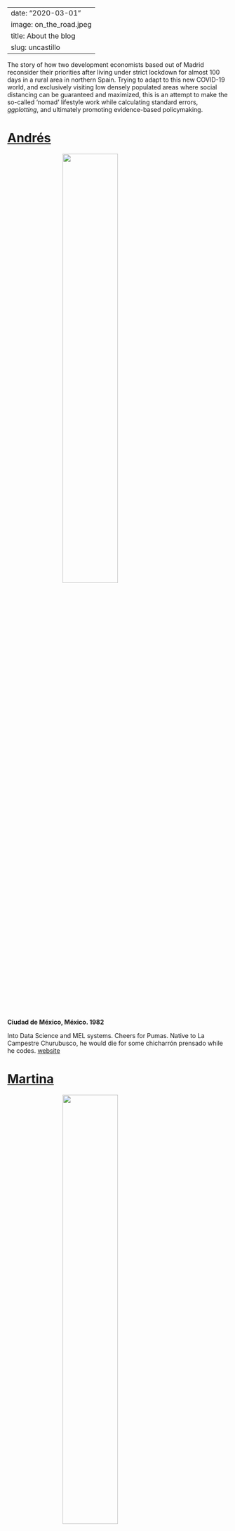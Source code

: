 
---
date: "2020-03-01"
image: on_the_road.jpeg
title: About the blog
slug: uncastillo
---

The story of how two development economists based out of Madrid reconsider their priorities after living under strict lockdown for almost 100 days in a rural area in northern Spain. Trying to adapt to this new COVID-19 world, and exclusively visiting low densely populated areas where social distancing can be guaranteed and maximized, this is an attempt to make the so-called ‘nomad’ lifestyle work while calculating standard errors, *ggplotting*, and ultimately promoting evidence-based policymaking. 

# [Andrés](https://www.linkedin.com/in/andr%C3%A9s-arau-017b1127/)

<img src = '/images/andres.jpeg' style = "width:50% ; display: block;
  margin-left: auto;
  margin-right: auto; !important; ">



**Ciudad de México, México. 1982**

Into Data Science and MEL systems. Cheers for Pumas. Native to La Campestre Churubusco, he would die for some chicharrón prensado while he codes. [website](http://andresarau.com/)

# [Martina](https://www.linkedin.com/in/martina-garcia-aisa-88459149/)
<img src = '/images/martina.jpg' style = "width:50% ; display: block;
  margin-left: auto;
  margin-right: auto; !important; ">



**Zaragoza, España. 1988**

All about Impact Evaluation and statistical analysis. Trekking, skiing and yoga as second best. Aragón runs through her veins. [linkedin](https://www.linkedin.com/in/martina-garcia-aisa-88459149/)

# Silvio

<img src = '/images/silvio.jpg' style = "width:50% ; display: block;
  margin-left: auto;
  margin-right: auto; !important; ">

**Poccheiná, México. 2015**

Walking, eating, sleeping, repeat. Cat and lizard chaser. From the plains of Yucatán para el mundo.


